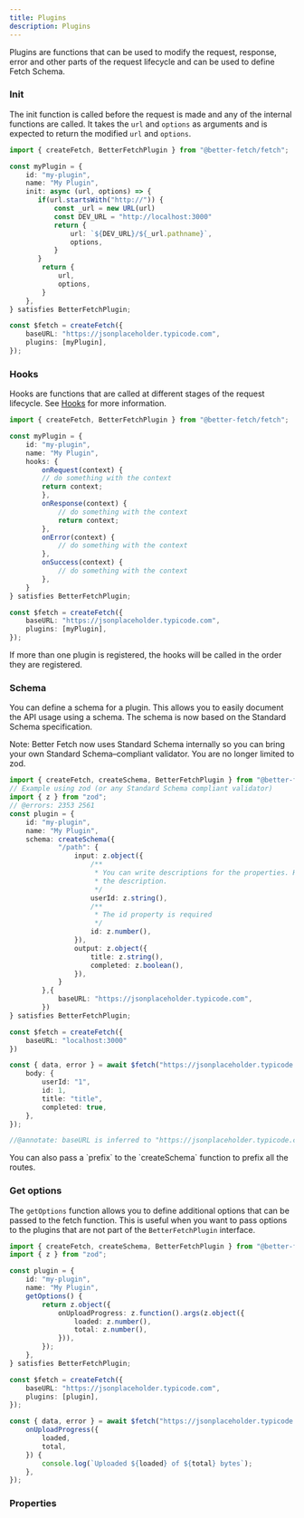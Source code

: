 ```yaml
---
title: Plugins 
description: Plugins
---
```


Plugins are functions that can be used to modify the request, response, error and other parts of the request lifecycle and can be used to define <Link href="/docs/fetch-schema">Fetch Schema</Link>.


### Init

The init function is called before the request is made and any of the internal functions are called. It takes the `url` and `options` as arguments and is expected to return the modified `url` and `options`.

```ts twoslash title="fetch.ts"
import { createFetch, BetterFetchPlugin } from "@better-fetch/fetch";

const myPlugin = {
    id: "my-plugin",
    name: "My Plugin",
    init: async (url, options) => {
       if(url.startsWith("http://")) {
           const _url = new URL(url)
           const DEV_URL = "http://localhost:3000"
           return {
               url: `${DEV_URL}/${_url.pathname}`,
               options,
           }
       }
        return {
            url,
            options,
        }
    },
} satisfies BetterFetchPlugin;

const $fetch = createFetch({
    baseURL: "https://jsonplaceholder.typicode.com",
    plugins: [myPlugin],
});
```

### Hooks

Hooks are functions that are called at different stages of the request lifecycle. See [Hooks](/docs/hooks) for more information.


```ts twoslash title="fetch.ts"
import { createFetch, BetterFetchPlugin } from "@better-fetch/fetch";

const myPlugin = {
    id: "my-plugin",
    name: "My Plugin",
    hooks: {
        onRequest(context) {
        // do something with the context
        return context;
        },
        onResponse(context) {
            // do something with the context
            return context;
        },
        onError(context) {
            // do something with the context
        },
        onSuccess(context) {
            // do something with the context
        },
    }
} satisfies BetterFetchPlugin;

const $fetch = createFetch({
    baseURL: "https://jsonplaceholder.typicode.com",
    plugins: [myPlugin],
});
```

<Callout type="info">
    If more than one plugin is registered, the hooks will be called in the order they are registered.
</Callout>

### Schema

You can define a schema for a plugin. This allows you to easily document the API usage using a schema.
The schema is now based on the Standard Schema specification.

Note: Better Fetch now uses Standard Schema internally so you can bring your own Standard Schema–compliant validator. You are no longer limited to zod.

```ts twoslash title="fetch.ts"
import { createFetch, createSchema, BetterFetchPlugin } from "@better-fetch/fetch";
// Example using zod (or any Standard Schema compliant validator)
import { z } from "zod";
// @errors: 2353 2561
const plugin = {
    id: "my-plugin",
    name: "My Plugin",
    schema: createSchema({
            "/path": {
                input: z.object({
                    /**
                     * You can write descriptions for the properties. Hover over the property to see 
                     * the description.
                     */
                    userId: z.string(),
                    /**
                     * The id property is required
                     */
                    id: z.number(),
                }),
                output: z.object({
                    title: z.string(),
                    completed: z.boolean(),
                }),
            }
        },{
            baseURL: "https://jsonplaceholder.typicode.com",
        })
} satisfies BetterFetchPlugin;

const $fetch = createFetch({    
    baseURL: "localhost:3000"
})

const { data, error } = await $fetch("https://jsonplaceholder.typicode.com/path", {
    body: {
        userId: "1",
        id: 1,
        title: "title",
        completed: true,
    },
});

//@annotate: baseURL is inferred to "https://jsonplaceholder.typicode.com"
```
<Callout type="info">
    You can also pass a `prefix` to the `createSchema` function to prefix all the routes.
</Callout>

### Get options

The `getOptions` function allows you to define additional options that can be passed to the fetch function. This is useful when you want to pass options to the plugins that are not part of the `BetterFetchPlugin` interface.

```ts twoslash title="fetch.ts"
import { createFetch, createSchema, BetterFetchPlugin } from "@better-fetch/fetch";
import { z } from "zod";

const plugin = {
    id: "my-plugin",
    name: "My Plugin",
    getOptions() {
        return z.object({
            onUploadProgress: z.function().args(z.object({
                loaded: z.number(),
                total: z.number(),
            })),
        });
    },
} satisfies BetterFetchPlugin;

const $fetch = createFetch({
    baseURL: "https://jsonplaceholder.typicode.com",
    plugins: [plugin],
});

const { data, error } = await $fetch("https://jsonplaceholder.typicode.com/path", {
    onUploadProgress({
        loaded,
        total,
    }) {
        console.log(`Uploaded ${loaded} of ${total} bytes`);
    },
});
```

### Properties
<AutoTypeTable path="./lib/better-fetch-options.ts" name="BetterFetchPlugin" />
